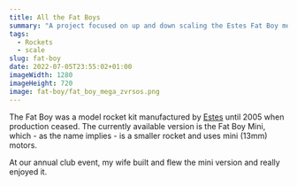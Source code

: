 ```yaml
---
title: All the Fat Boys
summary: "A project focused on up and down scaling the Estes Fat Boy model rocket."
tags: 
  - Rockets
  - scale
slug: fat-boy
date: 2022-07-05T23:55:02+01:00
imageWidth: 1280
imageHeight: 720
image: fat-boy/fat_boy_mega_zvrsos.png
---
```


The Fat Boy was a model rocket kit manufactured by 
[Estes](https://estesrockets.com) until 2005 when production ceased. The 
currently available version is the Fat Boy Mini, which - as the name 
implies - is a smaller rocket and uses mini (13mm) motors.

At our annual club event, my wife built and flew the mini version and really
enjoyed it.
